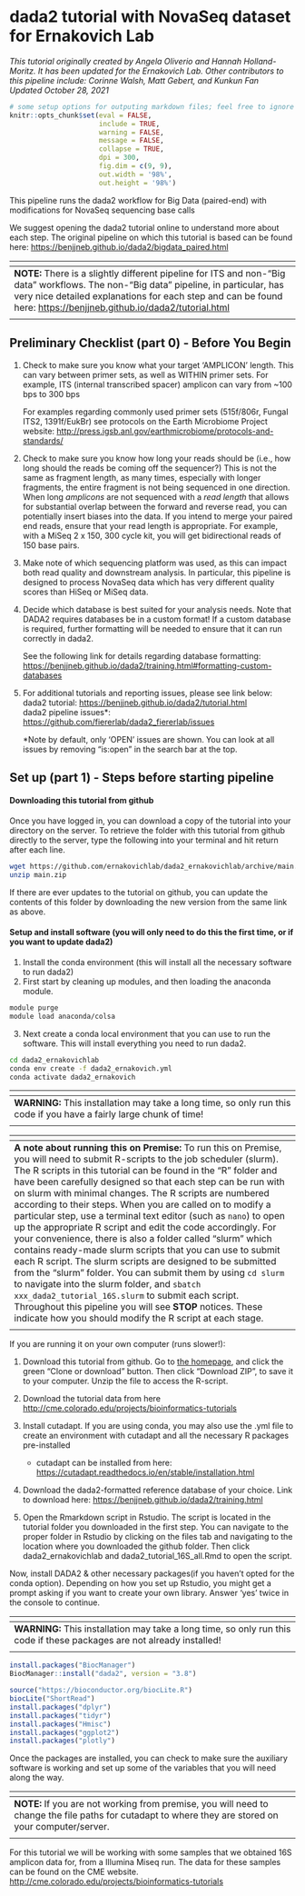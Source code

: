 # dada2 tutorial with NovaSeq dataset for Ernakovich Lab 
*This tutorial originally created by Angela Oliverio and Hannah Holland-Moritz. It has been updated for the Ernakovich Lab. Other contributors to this pipeline include: Corinne Walsh, Matt Gebert, and Kunkun Fan*     
*Updated October 28, 2021*

````r
# some setup options for outputing markdown files; feel free to ignore these
knitr::opts_chunk$set(eval = FALSE, 
                      include = TRUE, 
                      warning = FALSE, 
                      message = FALSE,
                      collapse = TRUE,
                      dpi = 300,
                      fig.dim = c(9, 9),
                      out.width = '98%',
                      out.height = '98%')
````

This pipeline runs the dada2 workflow for Big Data (paired-end) with modifications for NovaSeq sequencing base calls

We suggest opening the dada2 tutorial online to understand more about each step. The original pipeline on which this tutorial is based can be found here: [https://benjjneb.github.io/dada2/bigdata_paired.html](https://benjjneb.github.io/dada2/bigdata_paired.html)
   

| <span> |
| :--- |
| **NOTE:** There is a slightly different pipeline for ITS and non-"Big data" workflows. The non-"Big data" pipeline, in particular, has very nice detailed explanations for each step and can be found here: [https://benjjneb.github.io/dada2/tutorial.html](https://benjjneb.github.io/dada2/tutorial.html) |
| <span> |

## Preliminary Checklist (part 0) - Before You Begin  ##

1. Check to make sure you know what your target 'AMPLICON' length. This can vary between primer sets, as well as WITHIN primer sets. For example, ITS (internal transcribed spacer) amplicon can vary from ~100 bps to 300 bps

   For examples regarding commonly used primer sets (515f/806r, Fungal ITS2, 1391f/EukBr) see protocols on the Earth Microbiome Project website: [http://press.igsb.anl.gov/earthmicrobiome/protocols-and-standards/](http://press.igsb.anl.gov/earthmicrobiome/protocols-and-standards/)

2. Check to make sure you know how long your reads should be (i.e., how long should the reads be coming off the sequencer?) This is not the same as fragment length, as many times, especially with longer fragments, the entire fragment
   is not being sequenced in one direction. When long _amplicons_ are not sequenced with a _read length_ that allows for substantial overlap between the forward and reverse read, you can potentially insert biases into the data.
   If you intend to merge your paired end reads, ensure that your read length is appropriate. For example, with a MiSeq 2 x 150, 300 cycle kit, you will get bidirectional reads of 150 base pairs. 
   
3. Make note of which sequencing platform was used, as this can impact both read quality and downstream analysis. In particular, this pipeline is designed to process NovaSeq data which has very different quality scores than HiSeq or MiSeq data.

4. Decide which database is best suited for your analysis needs. Note that DADA2 requires databases be in a custom format! If a custom database is required, further formatting will be needed to ensure that it can run correctly in dada2.
   
   See the following link for details regarding database formatting: [https://benjjneb.github.io/dada2/training.html#formatting-custom-databases](https://benjjneb.github.io/dada2/training.html#formatting-custom-databases)  

5. For additional tutorials and reporting issues, please see link below:    
   dada2 tutorial: [https://benjjneb.github.io/dada2/tutorial.html](https://benjjneb.github.io/dada2/tutorial.html)    
   dada2 pipeline issues*: [https://github.com/fiererlab/dada2_fiererlab/issues](https://github.com/fiererlab/dada2_fiererlab/issues)     
   
   *Note by default, only 'OPEN' issues are shown. You can look at all issues by removing "is:open" in the search bar at the top.  
   

## Set up (part 1) - Steps before starting pipeline ##

#### Downloading this tutorial from github
Once you have logged in, you can download a copy of the tutorial into your directory on the server. To retrieve the folder with this tutorial from github directly to the server, type the following into your terminal and hit return after each line.

```bash    
wget https://github.com/ernakovichlab/dada2_ernakovichlab/archive/main.zip
unzip main.zip
```
If there are ever updates to the tutorial on github, you can update the contents of this folder by downloading the new version from the same link as above.


#### Setup and install software (you will only need to do this the first time, or if you want to update dada2)

   1. Install the conda environment (this will install all the necessary software to run dada2)
   2. First start by cleaning up modules, and then loading the anaconda module. 
   ```bash
   module purge
   module load anaconda/colsa
   ```
   3. Next create a conda local environment that you can use to run the software. This will install everything you need to run dada2.
   ```bash
   cd dada2_ernakovichlab
   conda env create -f dada2_ernakovich.yml
   conda activate dada2_ernakovich
   ```
| <span> |
| :--- |
| **WARNING:** This installation may take a long time, so only run this code if you have a fairly large chunk of time! |
| <span> |

| <span> |
| :--- |
| **A note about running this on Premise:** To run this on Premise, you will need to submit R-scripts to the job scheduler (slurm). The R scripts in this tutorial can be found in the "R" folder and have been carefully designed so that each step can be run with on slurm with minimal changes. The R scripts are numbered according to their steps. When you are called on to modify a particular step, use a terminal text editor (such as ```nano```) to open up the appropriate R script and edit the code accordingly. For your convenience, there is also a folder called "slurm" which contains ready-made slurm scripts that you can use to submit each R script. The slurm scripts are designed to be submitted from the "slurm" folder. You can submit them by using `cd slurm` to navigate into the slurm folder, and `sbatch xxx_dada2_tutorial_16S.slurm` to submit each script. Throughout this pipeline you will see **STOP** notices. These indicate how you should modify the R script at each stage. |
| <span> |

If you are running it on your own computer (runs slower!):

1. Download this tutorial from github. Go to [the homepage](https://github.com/fiererlab/dada2_fiererlab/dada2_fiererlab), and click the green "Clone or download" button. Then click "Download ZIP", to save it to your computer. Unzip the file to access the R-script.
2. Download the tutorial data from here [http://cme.colorado.edu/projects/bioinformatics-tutorials](http://cme.colorado.edu/projects/bioinformatics-tutorials)
3. Install cutadapt. If you are using conda, you may also use the .yml file to create an environment with cutadapt and all the necessary R packages pre-installed
    - cutadapt can be installed from here: [https://cutadapt.readthedocs.io/en/stable/installation.html](https://cutadapt.readthedocs.io/en/stable/installation.html)
4. Download the dada2-formatted reference database of your choice. Link to download here: [https://benjjneb.github.io/dada2/training.html](https://benjjneb.github.io/dada2/training.html)

5. Open the Rmarkdown script in Rstudio. The script is located in the tutorial folder you downloaded in the first step. You can navigate to the proper folder in Rstudio by clicking on the files tab and navigating to the location where you downloaded the github folder. Then click dada2_ernakovichlab and dada2_tutorial_16S_all.Rmd to open the script.

Now, install DADA2 & other necessary packages(if you haven't opted for the conda option). Depending on how you set up Rstudio, you might get a prompt asking if you want to create your own library. Answer 'yes' twice in the console to continue.

| <span> |
| :--- |
| **WARNING:** This installation may take a long time, so only run this code if these packages are not already installed! |
| <span> |


````r
install.packages("BiocManager")
BiocManager::install("dada2", version = "3.8")

source("https://bioconductor.org/biocLite.R")
biocLite("ShortRead")
install.packages("dplyr")
install.packages("tidyr")
install.packages("Hmisc")
install.packages("ggplot2")
install.packages("plotly")
````

Once the packages are installed, you can check to make sure the auxiliary
software is working and set up some of the variables that you will need 
along the way.

| <span> |
| :--- | 
| **NOTE:** If you are not working from premise, you will need to change the file paths for cutadapt to where they are stored on your computer/server. |
| <span> |

For this tutorial we will be working with some samples that we obtained 16S amplicon data for, from a Illumina Miseq run. The data for these samples can be found on the CME website. [http://cme.colorado.edu/projects/bioinformatics-tutorials](http://cme.colorado.edu/projects/bioinformatics-tutorials)

